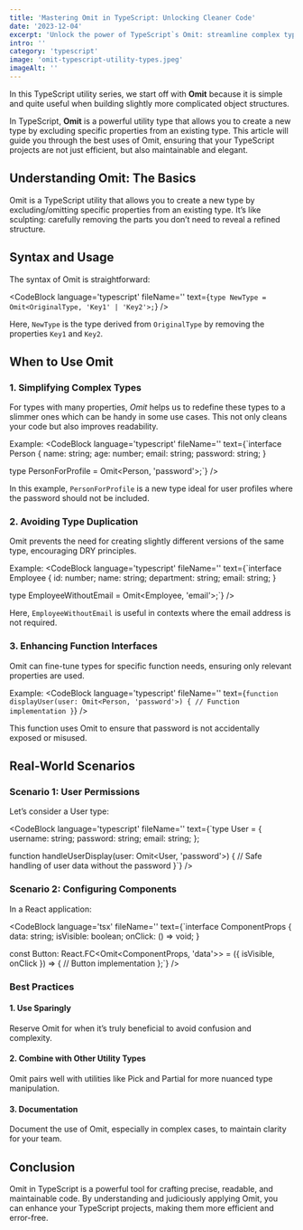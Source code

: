 ```yaml
---
title: 'Mastering Omit in TypeScript: Unlocking Cleaner Code'
date: '2023-12-04'
excerpt: 'Unlock the power of TypeScript`s Omit: streamline complex types, avoid redundancy, and enhance function interfaces for cleaner, more maintainable code.'
intro: ''
category: 'typescript'
image: 'omit-typescript-utility-types.jpeg'
imageAlt: ''
---
```


In this TypeScript utility series, we start off with **Omit** because it is simple and quite useful when building slightly more complicated object structures.

In TypeScript, **Omit** is a powerful utility type that allows you to create a new type by excluding specific properties from an existing type. This article will guide you through the best uses of Omit, ensuring that your TypeScript projects are not just efficient, but also maintainable and elegant.

## Understanding Omit: The Basics
Omit is a TypeScript utility that allows you to create a new type by excluding/omitting specific properties from an existing type. It’s like sculpting: carefully removing the parts you don’t need to reveal a refined structure.

## Syntax and Usage
The syntax of Omit is straightforward:

<CodeBlock language='typescript' fileName='' text={`type NewType = Omit<OriginalType, 'Key1' | 'Key2'>;`} />

Here, `NewType` is the type derived from `OriginalType` by removing the properties `Key1` and `Key2`.

## When to Use Omit

### 1. Simplifying Complex Types

For types with many properties, _Omit_ helps us to redefine these types to a slimmer ones which can be handy in some use cases. This not only cleans your code but also improves readability.

Example:
<CodeBlock language='typescript' fileName='' text={`interface Person {
  name: string;
  age: number;
  email: string;
  password: string;
}

type PersonForProfile = Omit<Person, 'password'>;`} />

In this example, `PersonForProfile` is a new type ideal for user profiles where the password should not be included.

### 2. Avoiding Type Duplication
Omit prevents the need for creating slightly different versions of the same type, encouraging DRY principles.

Example:
<CodeBlock language='typescript' fileName='' text={`interface Employee {
  id: number;
  name: string;
  department: string;
  email: string;
}

type EmployeeWithoutEmail = Omit<Employee, 'email'>;`} />

Here, `EmployeeWithoutEmail` is useful in contexts where the email address is not required.

### 3. Enhancing Function Interfaces
Omit can fine-tune types for specific function needs, ensuring only relevant properties are used.

Example:
<CodeBlock language='typescript' fileName='' text={`function displayUser(user: Omit<Person, 'password'>) {
  // Function implementation
}`} />

This function uses Omit to ensure that password is not accidentally exposed or misused.

## Real-World Scenarios

### Scenario 1: User Permissions

Let’s consider a User type:

<CodeBlock language='typescript' fileName='' text={`type User = {
  username: string;
  password: string;
  email: string;
};

function handleUserDisplay(user: Omit<User, 'password'>) {
  // Safe handling of user data without the password
}`} />

### Scenario 2: Configuring Components

In a React application:

<CodeBlock language='tsx' fileName='' text={`interface ComponentProps {
  data: string;
  isVisible: boolean;
  onClick: () => void;
}

const Button: React.FC<Omit<ComponentProps, 'data'>> = ({ isVisible, onClick }) => {
  // Button implementation
};`} />

### Best Practices

#### 1. Use Sparingly
Reserve Omit for when it’s truly beneficial to avoid confusion and complexity.

#### 2. Combine with Other Utility Types
Omit pairs well with utilities like Pick and Partial for more nuanced type manipulation.

#### 3. Documentation
Document the use of Omit, especially in complex cases, to maintain clarity for your team.

## Conclusion

Omit in TypeScript is a powerful tool for crafting precise, readable, and maintainable code. By understanding and judiciously applying Omit, you can enhance your TypeScript projects, making them more efficient and error-free.